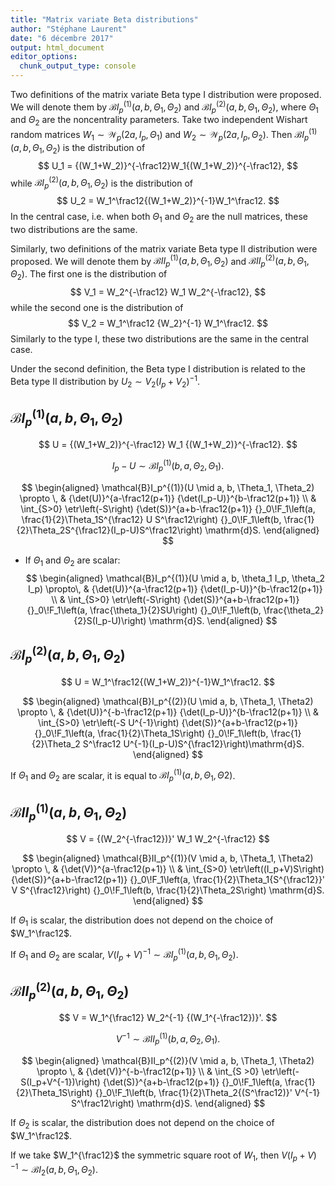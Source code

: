 ---
title: "Matrix variate Beta distributions"
author: "Stéphane Laurent"
date: "6 décembre 2017"
output: html_document
editor_options: 
  chunk_output_type: console
---

$\newcommand{\etr}{\textrm{etr}}$

Two definitions of the matrix variate Beta type I distribution were proposed. 
We will denote them by $\mathcal{B}I_p^{(1)}(a,b,\Theta_1,\Theta_2)$ and 
$\mathcal{B}I_p^{(2)}(a,b,\Theta_1,\Theta_2)$, where $\Theta_1$ and $\Theta_2$ are the 
noncentrality parameters. 
Take two independent Wishart random matrices $W_1 \sim \mathcal{W}_p(2a, I_p, \Theta_1)$ 
and $W_2 \sim \mathcal{W}_p(2a, I_p, \Theta_2)$.
Then $\mathcal{B}I_p^{(1)}(a,b,\Theta_1,\Theta_2)$ is the distribution of 
$$
U_1 = {(W_1+W_2)}^{-\frac12}W_1{(W_1+W_2)}^{-\frac12},
$$
while $\mathcal{B}I_p^{(2)}(a,b,\Theta_1,\Theta_2)$ is the distribution of 
$$
U_2 = W_1^\frac12{(W_1+W_2)}^{-1}W_1^\frac12.
$$
In the central case, i.e. when both $\Theta_1$ and $\Theta_2$ are the null matrices, 
these two distributions are the same.

Similarly, two definitions of the matrix variate Beta type II distribution were proposed. 
We will denote them by $\mathcal{B}II_p^{(1)}(a,b,\Theta_1,\Theta_2)$ and 
$\mathcal{B}II_p^{(2)}(a,b,\Theta_1,\Theta_2)$. 
The first one is the distribution of 
$$
V_1 = W_2^{-\frac12} W_1 W_2^{-\frac12},
$$
while the second one is the distribution of 
$$
V_2 = W_1^\frac12 {W_2}^{-1} W_1^\frac12.
$$
Similarly to the type I, these two distributions are the same in the central case. 


Under the second definition, the Beta type I distribution is related to the Beta type II distribution by $U_2 \sim V_2{(I_p+V_2)}^{-1}$.


## $\mathcal{B}I_p^{(1)}(a, b, \Theta_1, \Theta_2)$

$$
U = {(W_1+W_2)}^{-\frac12} W_1 {(W_1+W_2)}^{-\frac12}.
$$

$$
I_p - U \sim \mathcal{B}I_p^{(1)}(b, a, \Theta_2, \Theta_1).
$$

$$
\begin{aligned}
\mathcal{B}I_p^{(1)}(U \mid a, b, \Theta_1, \Theta_2) \propto \, & 
{\det(U)}^{a-\frac12(p+1)} {\det(I_p-U)}^{b-\frac12(p+1)} \\
& \int_{S>0} \etr\left(-S\right)
{\det(S)}^{a+b-\frac12(p+1)}
{}_0\!F_1\left(a, \frac{1}{2}\Theta_1S^{\frac12} U S^\frac12\right)
{}_0\!F_1\left(b, \frac{1}{2}\Theta_2S^{\frac12}(I_p-U)S^\frac12\right)
\mathrm{d}S.
\end{aligned}
$$

- If $\Theta_1$ and $\Theta_2$ are scalar:
$$
\begin{aligned}
\mathcal{B}I_p^{(1)}(U \mid a, b, \theta_1 I_p, \theta_2 I_p) \propto\, & 
{\det(U)}^{a-\frac12(p+1)} {\det(I_p-U)}^{b-\frac12(p+1)} \\
& \int_{S>0} \etr\left(-S\right)
{\det(S)}^{a+b-\frac12(p+1)}
{}_0\!F_1\left(a, \frac{\theta_1}{2}SU\right)
{}_0\!F_1\left(b, \frac{\theta_2}{2}S(I_p-U)\right)
\mathrm{d}S.
\end{aligned}
$$


## $\mathcal{B}I_p^{(2)}(a, b, \Theta_1, \Theta_2)$

$$
U = W_1^\frac12{(W_1+W_2)}^{-1}W_1^\frac12.
$$

$$
\begin{aligned}
\mathcal{B}I_p^{(2)}(U \mid a, b, \Theta_1, \Theta2) \propto \, & 
 {\det(U)}^{-b-\frac12(p+1)}
{\det(I_p-U)}^{b-\frac12(p+1)} \\
& \int_{S>0}
\etr\left(-S U^{-1}\right)
{\det(S)}^{a+b-\frac12(p+1)} 
{}_0\!F_1\left(a, \frac{1}{2}\Theta_1S\right)
{}_0\!F_1\left(b, \frac{1}{2}\Theta_2 S^\frac12 U^{-1}(I_p-U)S^{\frac12}\right)\mathrm{d}S.
\end{aligned}
$$

If $\Theta_1$ and $\Theta_2$ are scalar, it is equal to 
$\mathcal{B}I_p^{(1)}(a, b, \Theta_1, \Theta2)$.

## $\mathcal{B}II_p^{(1)}(a,b,\Theta_1,\Theta_2)$

$$
V = {(W_2^{-\frac12})}' W_1 W_2^{-\frac12}
$$

$$
\begin{aligned}
\mathcal{B}II_p^{(1)}(V \mid a, b, \Theta_1, \Theta2) \propto \, & 
 {\det(V)}^{a-\frac12(p+1)} \\
&
\int_{S>0}
\etr\left((I_p+V)S\right)
{\det(S)}^{a+b-\frac12(p+1)} 
{}_0\!F_1\left(a, \frac{1}{2}\Theta_1{S^{\frac12}}' V S^{\frac12}\right)
{}_0\!F_1\left(b, \frac{1}{2}\Theta_2S\right) \mathrm{d}S.
\end{aligned}
$$

If $\Theta_1$ is scalar, the distribution does not depend on the choice of $W_1^\frac12$. 

If $\Theta_1$ and $\Theta_2$ are scalar, 
$V{(I_p+V)}^{-1} \sim \mathcal{B}I_p^{(1)}(a,b,\Theta_1,\Theta_2)$.


## $\mathcal{B}II_p^{(2)}(a,b,\Theta_1,\Theta_2)$

$$
V = W_1^{\frac12} W_2^{-1} {(W_1^{-\frac12})}'.
$$

$$
V^{-1} \sim \mathcal{B}II_p^{(1)}(b,a,\Theta_2,\Theta_1).
$$

$$
\begin{aligned}
\mathcal{B}II_p^{(2)}(V \mid a, b, \Theta_1, \Theta2) \propto \, & 
 {\det(V)}^{-b-\frac12(p+1)} \\ 
& \int_{S >0}
\etr\left(-S(I_p+V^{-1})\right)
{\det(S)}^{a+b-\frac12(p+1)}  
{}_0\!F_1\left(a, \frac{1}{2}\Theta_1S\right)
{}_0\!F_1\left(b, \frac{1}{2}\Theta_2{(S^\frac12)}' V^{-1} S^\frac12\right)
\mathrm{d}S.
\end{aligned}
$$

If $\Theta_2$ is scalar, the distribution does not depend on the choice of $W_1^\frac12$. 

If we take $W_1^{\frac12}$ the symmetric square root of $W_1$, then
$V{(I_p+V)}^{-1} \sim \mathcal{B}I_2(a,b,\Theta_1,\Theta_2)$.
